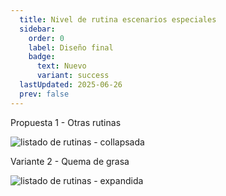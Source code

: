 ```yaml
---
  title: Nivel de rutina escenarios especiales
  sidebar:
    order: 0
    label: Diseño final
    badge:
      text: Nuevo
      variant: success
  lastUpdated: 2025-06-26
  prev: false
---
```


Propuesta 1 - Otras rutinas

![listado de rutinas - collapsada](./assets/detail_general.png)


Variante 2 - Quema de grasa

![listado de rutinas - expandida](./assets/detail_variante2.png)


